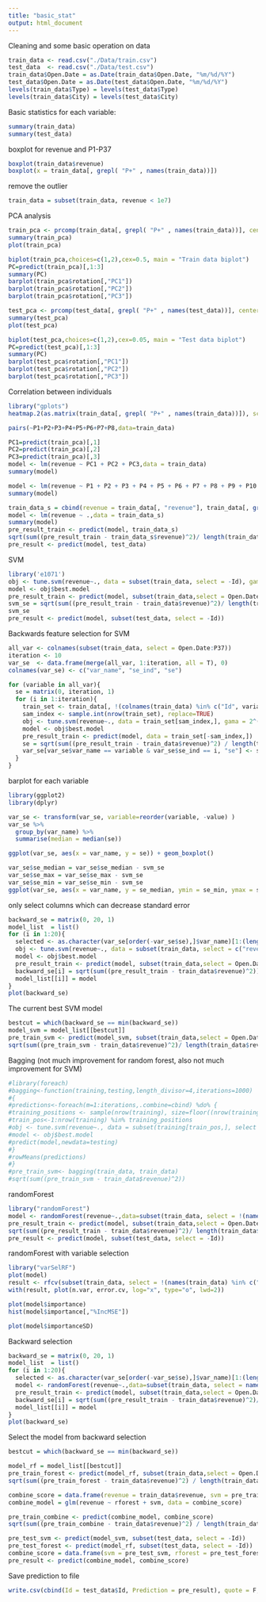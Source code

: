 ```yaml
---
title: "basic_stat"
output: html_document
---
```


Cleaning and some basic operation on data
```r
train_data <- read.csv("./Data/train.csv")
test_data  <- read.csv("./Data/test.csv")
train_data$Open.Date = as.Date(train_data$Open.Date, "%m/%d/%Y")
test_data$Open.Date = as.Date(test_data$Open.Date, "%m/%d/%Y")
levels(train_data$Type) = levels(test_data$Type)
levels(train_data$City) = levels(test_data$City)
```

Basic statistics for each variable:
```r
summary(train_data)
summary(test_data)
```

boxplot for revenue and P1-P37
```r
boxplot(train_data$revenue)
boxplot(x = train_data[, grepl( "P+" , names(train_data))])
```

remove the outlier
```r
train_data = subset(train_data, revenue < 1e7)
```

PCA analysis
```r
train_pca <- prcomp(train_data[, grepl( "P+" , names(train_data))], center = TRUE, scale = TRUE) 
summary(train_pca)
plot(train_pca)
```

```r
biplot(train_pca,choices=c(1,2),cex=0.5, main = "Train data biplot")
PC=predict(train_pca)[,1:3]
summary(PC)
barplot(train_pca$rotation[,"PC1"])
barplot(train_pca$rotation[,"PC2"])
barplot(train_pca$rotation[,"PC3"])
```

```r
test_pca <- prcomp(test_data[, grepl( "P+" , names(test_data))], center = TRUE, scale = TRUE) 
summary(test_pca)
plot(test_pca)

biplot(test_pca,choices=c(1,2),cex=0.05, main = "Test data biplot")
PC=predict(test_pca)[,1:3]
summary(PC)
barplot(test_pca$rotation[,"PC1"])
barplot(test_pca$rotation[,"PC2"])
barplot(test_pca$rotation[,"PC3"])
```

Correlation between individuals
```r
library("gplots")
heatmap.2(as.matrix(train_data[, grepl( "P+" , names(train_data))]), scale="column")
```

```r
pairs(~P1+P2+P3+P4+P5+P6+P7+P8,data=train_data)
```

```r
PC1=predict(train_pca)[,1]
PC2=predict(train_pca)[,2]
PC3=predict(train_pca)[,3]
model <- lm(revenue ~ PC1 + PC2 + PC3,data = train_data)
summary(model)

model <- lm(revenue ~ P1 + P2 + P3 + P4 + P5 + P6 + P7 + P8 + P9 + P10 + P11 + P12 + P13 + P13 + P14 + P15 + P16 + P17 + P18 + P19 + P20 + P21 + P22 + P23 + P24 + P25 + P26,data = train_data)
summary(model)
```

```r
train_data_s = cbind(revenue = train_data[, "revenue"], train_data[, grepl( "P+" , names(train_data))])
model <- lm(revenue ~ .,data = train_data_s)
summary(model)
pre_result_train <- predict(model, train_data_s)
sqrt(sum((pre_result_train - train_data_s$revenue)^2)/ length(train_data$revenue))
pre_result <- predict(model, test_data)
```

SVM
```r
library('e1071')
obj <- tune.svm(revenue~., data = subset(train_data, select = -Id), gama = 2^(-10:1), cost = 2^(2:10))
model <- obj$best.model
pre_result_train <- predict(model, subset(train_data,select = Open.Date:P37))
svm_se = sqrt(sum((pre_result_train - train_data$revenue)^2)/ length(train_data$revenue))
svm_se
pre_result <- predict(model, subset(test_data, select = -Id))
```

Backwards feature selection for SVM
```r
all_var <- colnames(subset(train_data, select = Open.Date:P37))
iteration <- 10
var_se  <- data.frame(merge(all_var, 1:iteration, all = T), 0)
colnames(var_se) <- c("var_name", "se_ind", "se")

for (variable in all_var){
  se = matrix(0, iteration, 1)
  for (i in 1:iteration){
    train_set <- train_data[, !(colnames(train_data) %in% c("Id", variable))]
    sam_index <- sample.int(nrow(train_set), replace=TRUE)
    obj <- tune.svm(revenue~., data = train_set[sam_index,], gama = 2^(-10:1), cost = 2^(2:10))
    model <- obj$best.model
    pre_result_train <- predict(model, data = train_set[-sam_index,])
    se = sqrt(sum((pre_result_train - train_data$revenue)^2) / length(train_data$revenue))
    var_se[var_se$var_name == variable & var_se$se_ind == i, "se"] <- se
  }
}
```

barplot for each variable
```r
library(ggplot2)
library(dplyr)

var_se <- transform(var_se, variable=reorder(variable, -value) ) 
var_se %>%
  group_by(var_name) %>%
  summarise(median = median(se))

ggplot(var_se, aes(x = var_name, y = se)) + geom_boxplot()

var_se$se_median = var_se$se_median - svm_se
var_se$se_max = var_se$se_max - svm_se
var_se$se_min = var_se$se_min - svm_se
ggplot(var_se, aes(x = var_name, y = se_median, ymin = se_min, ymax = se_max)) + geom_pointrange(aes(col = var_name), position=position_dodge(width=0.30))  + ylab("Odds ratio & 95% CI") + geom_hline(aes(yintercept = 1)) + xlab("") + scale_y_log10()

```

only select columns which can decrease standard error
```r
backward_se = matrix(0, 20, 1)
model_list  = list()
for (i in 1:20){
  selected <- as.character(var_se[order(-var_se$se),]$var_name)[1:(length(var_se$var_name) - i)]
  obj <- tune.svm(revenue~., data = subset(train_data, select = c("revenue", selected)), gama = 2^(-10:1), cost = 2^(2:10))
  model <- obj$best.model
  pre_result_train <- predict(model, subset(train_data,select = Open.Date:P37))
  backward_se[i] = sqrt(sum((pre_result_train - train_data$revenue)^2))
  model_list[[i]] = model
}
plot(backward_se)
```

The current best SVM model
```r
bestcut = which(backward_se == min(backward_se))
model_svm = model_list[[bestcut]]
pre_train_svm <- predict(model_svm, subset(train_data,select = Open.Date:P37))
sqrt(sum((pre_train_svm - train_data$revenue)^2)/ length(train_data$revenue))
```

Bagging (not much improvement for random forest, also not much improvement for SVM)
```r
#library(foreach)
#bagging<-function(training,testing,length_divisor=4,iterations=1000)  
#{  
#predictions<-foreach(m=1:iterations,.combine=cbind) %do% {  
#training_positions <- sample(nrow(training), size=floor((nrow(training)/length_divisor)))  
#train_pos<-1:nrow(training) %in% training_positions  
#obj <- tune.svm(revenue~., data = subset(training[train_pos,], select = c("revenue", selected)), gama = 2^(-10:1), cost = 2^(2:10))
#model <- obj$best.model
#predict(model,newdata=testing)  
#}  
#rowMeans(predictions)  
#}
#pre_train_svm<- bagging(train_data, train_data)
#sqrt(sum((pre_train_svm - train_data$revenue)^2))
```


randomForest
```r
library("randomForest")
model <- randomForest(revenue~.,data=subset(train_data, select = !(names(train_data) %in% c("Id", "City"))), importance = T, ntree = 200)
pre_result_train <- predict(model, subset(train_data,select = Open.Date:P37))
sqrt(sum((pre_result_train - train_data$revenue)^2)/ length(train_data$revenue))
pre_result <- predict(model, subset(test_data, select = -Id))
```

randomForest with variable selection
```r
library("varSelRF")
plot(model)
result <- rfcv(subset(train_data, select = !(names(train_data) %in% c("Id", "City", "revenue"))), train_data$revenue, cv.fold=10, recursive = T)
with(result, plot(n.var, error.cv, log="x", type="o", lwd=2))

plot(model$importance)
hist(model$importance[,"%IncMSE"])

plot(model$importanceSD)
```

Backward selection
```r
backward_se = matrix(0, 20, 1)
model_list  = list()
for (i in 1:20){
  selected <- as.character(var_se[order(-var_se$se),]$var_name)[1:(length(var_se$var_name) - i)]
  model <- randomForest(revenue~.,data=subset(train_data, select = names(train_data) %in% c("revenue", selected)))
  pre_result_train <- predict(model, subset(train_data,select = Open.Date:P37))
  backward_se[i] = sqrt(sum((pre_result_train - train_data$revenue)^2)/ length(train_data$revenue))
  model_list[[i]] = model
}
plot(backward_se)
```

Select the model from backward selection
```r
bestcut = which(backward_se == min(backward_se))

model_rf = model_list[[bestcut]]
pre_train_forest <- predict(model_rf, subset(train_data,select = Open.Date:P37))
sqrt(sum((pre_train_forest - train_data$revenue)^2) / length(train_data$revenue))

combine_score = data.frame(revenue = train_data$revenue, svm = pre_train_svm, rforest = pre_train_forest)
combine_model = glm(revenue ~ rforest + svm, data = combine_score)

pre_train_combine <- predict(combine_model, combine_score)
sqrt(sum((pre_train_combine - train_data$revenue)^2) / length(train_data$revenue))

pre_test_svm <- predict(model_svm, subset(test_data, select = -Id))
pre_test_forest <- predict(model_rf, subset(test_data, select = -Id))
combine_score = data.frame(svm = pre_test_svm, rforest = pre_test_forest)
pre_result <- predict(combine_model, combine_score)
```


Save prediction to file
```r
write.csv(cbind(Id = test_data$Id, Prediction = pre_result), quote = F, row.names = F, file = "./predict_result.csv")
```
